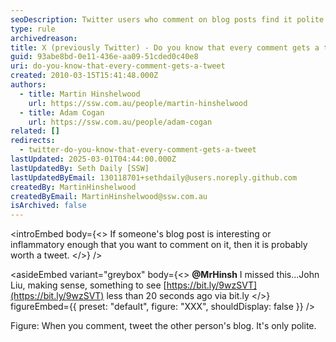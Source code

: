 ```yaml
---
seoDescription: Twitter users who comment on blog posts find it polite to tweet the original blogger's post, making sense and worth sharing.
type: rule
archivedreason:
title: X (previously Twitter) - Do you know that every comment gets a tweet?
guid: 93abe8bd-0e11-436e-aa09-51cded0c40e8
uri: do-you-know-that-every-comment-gets-a-tweet
created: 2010-03-15T15:41:48.000Z
authors:
  - title: Martin Hinshelwood
    url: https://ssw.com.au/people/martin-hinshelwood
  - title: Adam Cogan
    url: https://ssw.com.au/people/adam-cogan
related: []
redirects:
  - twitter-do-you-know-that-every-comment-gets-a-tweet
lastUpdated: 2025-03-01T04:44:00.000Z
lastUpdatedBy: Seth Daily [SSW]
lastUpdatedByEmail: 130118701+sethdaily@users.noreply.github.com
createdBy: MartinHinshelwood
createdByEmail: MartinHinshelwood@ssw.com.au
isArchived: false
---
```


<introEmbed
  body={<>
If someone's blog post is interesting or inflammatory enough that you want to comment on it, then it is probably worth a tweet.
  </>}
/>

<asideEmbed
  variant="greybox"
  body={<>
    **@MrHinsh** I missed this...John Liu, making sense, something to see [https://bit.ly/9wzSVT](https://bit.ly/9wzSVT)
less than 20 seconds ago via bit.ly
  </>}
  figureEmbed={{
    preset: "default",
    figure: "XXX",
    shouldDisplay: false
  }}
/>

Figure: When you comment, tweet the other person's blog. It's only polite.
